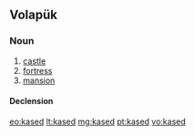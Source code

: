 ==Volapük==

===Noun===
{{vo-noun}}

# [[castle]]
# [[fortress]]
# [[mansion]]

====Declension====
{{vo-decl-noun}}

[[eo:kased]]
[[lt:kased]]
[[mg:kased]]
[[pt:kased]]
[[vo:kased]]